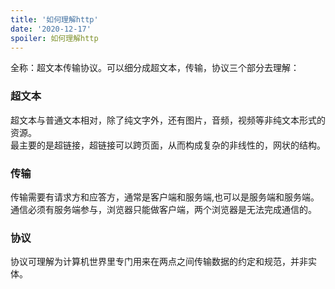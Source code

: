 ```yaml
---
title: '如何理解http'
date: '2020-12-17'
spoiler: 如何理解http
---
```




<P>
   全称：超文本传输协议。可以细分成超文本，传输，协议三个部分去理解：
</P>



### 超文本

<P style={{background:'pink'}}>
   超文本与普通文本相对，除了纯文字外，还有图片，音频，视频等非纯文本形式的资源。<br/>
   最主要的是超链接，超链接可以跨页面，从而构成复杂的非线性的，网状的结构。
</P>


### 传输

<P style={{background:'lightblue'}}>
   传输需要有请求方和应答方，通常是客户端和服务端,也可以是服务端和服务端。<br/>
  通信必须有服务端参与，浏览器只能做客户端，两个浏览器是无法完成通信的。
</P>



### 协议
   
<P style={{background:'#FDB99B'}}>
   协议可理解为计算机世界里专门用来在两点之间传输数据的约定和规范，并非实体。
</P>
